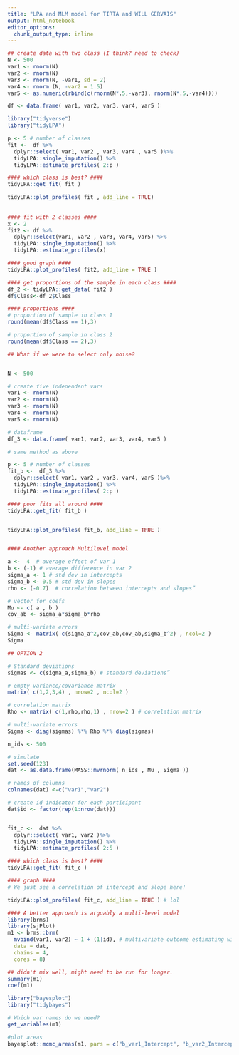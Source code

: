 ```yaml
---
title: "LPA and MLM model for TIRTA and WILL GERVAIS"
output: html_notebook
editor_options: 
  chunk_output_type: inline
---
```



```r

## create data with two class (I think? need to check)
N <- 500
var1 <- rnorm(N)
var2 <- rnorm(N)
var3 <- rnorm(N, -var1, sd = 2)
var4 <- rnorm (N, -var2 = 1.5)
var5 <- as.numeric(rbind(c(rnorm(N*.5,-var3), rnorm(N*.5,-var4))))

df <- data.frame( var1, var2, var3, var4, var5 )

library("tidyverse")
library("tidyLPA")

p <- 5 # number of classes
fit <-  df %>%
  dplyr::select( var1, var2 , var3, var4 , var5 )%>% 
  tidyLPA::single_imputation() %>%
  tidyLPA::estimate_profiles( 2:p )

#### which class is best? ####
tidyLPA::get_fit( fit )

tidyLPA::plot_profiles( fit , add_line = TRUE) 
                        
                        
#### fit with 2 classes ####
x <- 2
fit2 <- df %>%
  dplyr::select(var1, var2 , var3, var4, var5) %>%
  tidyLPA::single_imputation() %>%
  tidyLPA::estimate_profiles(x)

#### good graph ####
tidyLPA::plot_profiles( fit2, add_line = TRUE )

#### get proportions of the sample in each class ####
df_2 <- tidyLPA::get_data( fit2 )
df$Class<-df_2$Class

#### proportions ####
# proportion of sample in class 1
round(mean(df$Class == 1),3)

# proportion of sample in class 2
round(mean(df$Class == 2),3)

## What if we were to select only noise?


N <- 500

# create five independent vars
var1 <- rnorm(N)
var2 <- rnorm(N)
var3 <- rnorm(N)
var4 <- rnorm(N)
var5 <- rnorm(N)

# dataframe 
df_3 <- data.frame( var1, var2, var3, var4, var5 )

# same method as above

p <- 5 # number of classes
fit_b <-  df_3 %>%
  dplyr::select( var1, var2 , var3, var4, var5 )%>% 
  tidyLPA::single_imputation() %>%
  tidyLPA::estimate_profiles( 2:p )

#### poor fits all around ####
tidyLPA::get_fit( fit_b )


tidyLPA::plot_profiles( fit_b, add_line = TRUE )


#### Another approach Multilevel model

a <-  4  # average effect of var 1
b <- (-1) # average difference in var 2
sigma_a <- 1 # std dev in intercepts
sigma_b <- 0.5 # std dev in slopes
rho <- (-0.7)  # correlation between intercepts and slopes”

# vector for coefs
Mu <- c( a , b )
cov_ab <- sigma_a*sigma_b*rho

# multi-variate errors
Sigma <- matrix( c(sigma_a^2,cov_ab,cov_ab,sigma_b^2) , ncol=2 )
Sigma

## OPTION 2

# Standard deviations
sigmas <- c(sigma_a,sigma_b) # standard deviations”

# empty variance/covariance matrix
matrix( c(1,2,3,4) , nrow=2 , ncol=2 )

# correlation matrix
Rho <- matrix( c(1,rho,rho,1) , nrow=2 ) # correlation matrix

# multi-variate errors
Sigma <- diag(sigmas) %*% Rho %*% diag(sigmas)

n_ids <- 500

# simulate
set.seed(123)
dat <- as.data.frame(MASS::mvrnorm( n_ids , Mu , Sigma ))

# names of columns
colnames(dat) <-c("var1","var2")

# create id indicator for each participant
dat$id <- factor(rep(1:nrow(dat)))


fit_c <-  dat %>%
  dplyr::select( var1, var2 )%>% 
  tidyLPA::single_imputation() %>%
  tidyLPA::estimate_profiles( 2:5 )

#### which class is best? ####
tidyLPA::get_fit( fit_c )

#### graph ####
# We just see a correlation of intercept and slope here! 

tidyLPA::plot_profiles( fit_c, add_line = TRUE ) # lol

#### A better approach is arguably a multi-level model
library(brms)
library(sjPlot)
m1 <- brms::brm(
  mvbind(var1, var2) ~ 1 + (1|id), # multivariate outcome estimating within-subject correlations 
  data = dat,
  chains = 4,
  cores = 8)

## didn't mix well, might need to be run for longer. 
summary(m1)
coef(m1)

library("bayesplot")
library("tidybayes")

# Which var names do we need? 
get_variables(m1)

#plot areas
bayesplot::mcmc_areas(m1, pars = c("b_var1_Intercept", "b_var2_Intercept", "sigma_var1","sigma_var2","rescor__var1__var2"))
```
